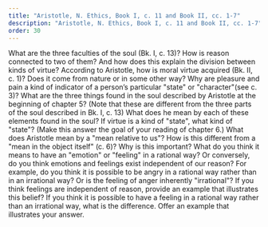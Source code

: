 ```yaml
---
title: "Aristotle, N. Ethics, Book I, c. 11 and Book II, cc. 1-7"
description: "Aristotle, N. Ethics, Book I, c. 11 and Book II, cc. 1-7"
order: 30
---
```


<QuestionBlock type="reading-content">
<Question level={1}>What are the three faculties of the soul (Bk. I, c. 13)?</Question>
<Question level={2}>How is reason connected to two of them?</Question>
<Question level={2}>And how does this explain the division between kinds of virtue?</Question>
</QuestionBlock>
<QuestionBlock type="reading-content">
<Question level={1}>According to Aristotle, how is moral virtue acquired (Bk. II, c. 1)?</Question>
<Question level={2}>Does it come from nature or in some other way?</Question>
</QuestionBlock>
<QuestionBlock type="reading-content">
<Question level={1}>Why are pleasure and pain a kind of indicator of a person’s particular "state" or "character"(see c. 3)?</Question>
</QuestionBlock>
<QuestionBlock type="reading-content">
<Question level={1}>What are the three things found in the soul described by Aristotle at the beginning of chapter 5? (Note that these are different from the three parts of the soul described in Bk. I, c. 13)</Question>
<Question level={2}>What does he mean by each of these elements found in the soul?</Question>
</QuestionBlock>
<QuestionBlock type="reading-content">
<Question level={1}>If virtue is a kind of "state", what kind of "state"? (Make this answer the goal of your reading of chapter 6.)</Question>
</QuestionBlock>
<QuestionBlock type="reading-content">
<Question level={1}>What does Aristotle mean by a "mean relative to us"? How is this different from a "mean in the object itself" (c. 6)?</Question>
<Question level={2}>Why is this important?</Question>
</QuestionBlock>
<QuestionBlock type="reading-discussion">
<Question level={1}>What do you think it means to have an "emotion" or "feeling" in a rational way? Or conversely, do you think emotions and feelings exist independent of our reason?</Question>
<Question level={2}>For example, do you think it is possible to be angry in a rational way rather than
in an irrational way? Or is the feeling of anger inherently "irrational"?</Question>
<Question level={2}>If you think feelings are independent of reason, provide an example that illustrates
this belief?</Question>
<Question level={2}>If you think it is possible to have a feeling in a rational way rather than an irrational way, what is the difference. Offer an example that illustrates your answer.</Question>
</QuestionBlock>
